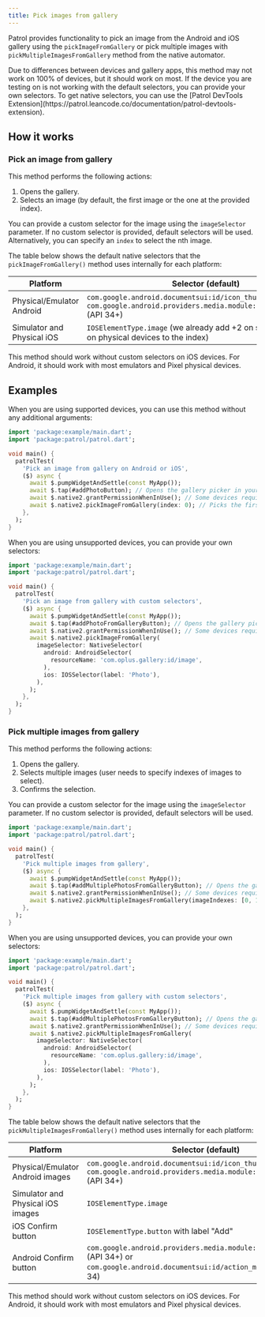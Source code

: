 ```yaml
---
title: Pick images from gallery
---
```


Patrol provides functionality to pick an image from the Android and iOS gallery using the `pickImageFromGallery` or pick multiple
images with `pickMultipleImagesFromGallery` method from the native automator.

<Info>
  Due to differences between devices and gallery apps, this method may not work on 100% of devices, but it should work on most. If the device you are testing on is not working with the default selectors, you can provide your own selectors.
  To get native selectors, you can use the [Patrol DevTools Extension](https://patrol.leancode.co/documentation/patrol-devtools-extension).
</Info>

## How it works

### Pick an image from gallery

This method performs the following actions:

1. Opens the gallery.
2. Selects an image (by default, the first image or the one at the provided index).

You can provide a custom selector for the image using the `imageSelector` parameter. If no custom selector is provided, default selectors will be used. Alternatively, you can specify an `index` to select the nth image.

The table below shows the default native selectors that the `pickImageFromGallery()` method uses internally for each platform:

| Platform                   |  Selector (default)                                      |
| -------------------------- | ------------------------------------------------------------ |
| Physical/Emulator Android  | `com.google.android.documentsui:id/icon_thumb` (API < 34) or `com.google.android.providers.media.module:id/icon_thumbnail` (API 34+) |
| Simulator and Physical iOS | `IOSElementType.image` (we already add +2 on simulator and +1 on physical devices to the index)                        |

<Info>
  This method should work without custom selectors on iOS devices. For Android, it should work with most emulators and Pixel physical devices.
</Info>

## Examples

When you are using supported devices, you can use this method without any additional arguments:

```dart
import 'package:example/main.dart';
import 'package:patrol/patrol.dart';

void main() {
  patrolTest(
    'Pick an image from gallery on Android or iOS',
    ($) async {
      await $.pumpWidgetAndSettle(const MyApp());
      await $.tap(#addPhotoButton); // Opens the gallery picker in your app
      await $.native2.grantPermissionWhenInUse(); // Some devices require permission to be granted before picking an image
      await $.native2.pickImageFromGallery(index: 0); // Picks the first image from the gallery
    },
  );
}
```

When you are using unsupported devices, you can provide your own selectors:

```dart
import 'package:example/main.dart';
import 'package:patrol/patrol.dart';

void main() {
  patrolTest(
    'Pick an image from gallery with custom selectors',
    ($) async {
      await $.pumpWidgetAndSettle(const MyApp());
      await $.tap(#addPhotoFromGalleryButton); // Opens the gallery picker in your app
      await $.native2.grantPermissionWhenInUse(); // Some devices require permission to be granted before picking an image
      await $.native2.pickImageFromGallery(
        imageSelector: NativeSelector(
          android: AndroidSelector(
            resourceName: 'com.oplus.gallery:id/image',
          ),
          ios: IOSSelector(label: 'Photo'),
        ),
      );
    },
  );
}
```

### Pick multiple images from gallery

This method performs the following actions:

1. Opens the gallery.
2. Selects multiple images (user needs to specify indexes of images to select).
3. Confirms the selection.

You can provide a custom selector for the image using the `imageSelector` parameter. If no custom selector is provided, default selectors will be used.

```dart
import 'package:example/main.dart';
import 'package:patrol/patrol.dart';

void main() {
  patrolTest(
    'Pick multiple images from gallery',
    ($) async {
      await $.pumpWidgetAndSettle(const MyApp());
      await $.tap(#addMultiplePhotosFromGalleryButton); // Opens the gallery picker in your app
      await $.native2.grantPermissionWhenInUse(); // Some devices require permission to be granted before picking an image
      await $.native2.pickMultipleImagesFromGallery(imageIndexes: [0, 1]); // Picks the first and second images from the gallery
    },
  );
}
```

When you are using unsupported devices, you can provide your own selectors:

```dart
import 'package:example/main.dart';
import 'package:patrol/patrol.dart';

void main() {
  patrolTest(
    'Pick multiple images from gallery with custom selectors',
    ($) async {
      await $.pumpWidgetAndSettle(const MyApp());
      await $.tap(#addMultiplePhotosFromGalleryButton); // Opens the gallery picker in your app
      await $.native2.grantPermissionWhenInUse(); // Some devices require permission to be granted before picking an image
      await $.native2.pickMultipleImagesFromGallery(
        imageSelector: NativeSelector(
          android: AndroidSelector(
            resourceName: 'com.oplus.gallery:id/image',
          ),
          ios: IOSSelector(label: 'Photo'),
        ),
      );
    },
  );
}
```

The table below shows the default native selectors that the `pickMultipleImagesFromGallery()` method uses internally for each platform:

| Platform                   | Selector (default)                                      |
| -------------------------- | ------------------------------------------------------------ |
| Physical/Emulator Android images | `com.google.android.documentsui:id/icon_thumb` (API < 34) or `com.google.android.providers.media.module:id/icon_thumbnail` (API 34+) |
| Simulator and Physical iOS images | `IOSElementType.image`  |
| iOS Confirm button         | `IOSElementType.button` with label "Add" |
| Android Confirm button     | `com.google.android.providers.media.module:id/button_add` (API 34+) or `com.google.android.documentsui:id/action_menu_select` (API < 34) |

<Info>
  This method should work without custom selectors on iOS devices. For Android, it should work with most emulators and Pixel physical devices.
</Info>
